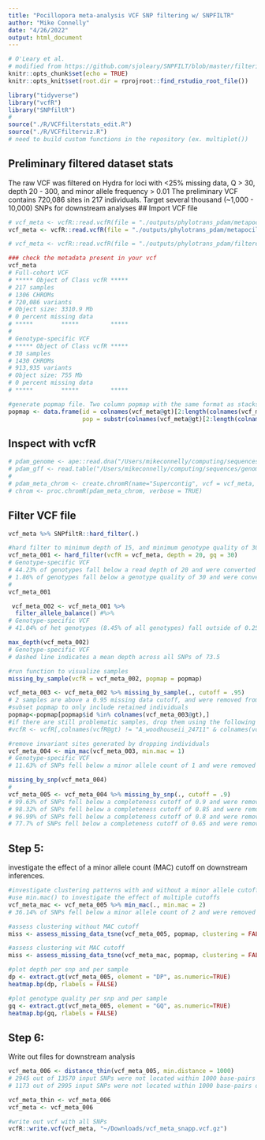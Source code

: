 ```yaml
---
title: "Pocillopora meta-analysis VCF SNP filtering w/ SNPFILTR"
author: "Mike Connelly"
date: "4/26/2022"
output: html_document
---
```


```r
# O'Leary et al. 
# modified from https://github.com/sjoleary/SNPFILT/blob/master/filteringsnapper.Rmd
knitr::opts_chunk$set(echo = TRUE)
knitr::opts_knit$set(root.dir = rprojroot::find_rstudio_root_file())

```
```r
library("tidyverse")
library("vcfR")
library("SNPfiltR")
# 
source("./R/VCFfilterstats_edit.R")
source("./R/VCFfilterviz.R")
# need to build custom functions in the repository (ex. multiplot())
```

## Preliminary filtered dataset stats
The raw VCF was filtered on Hydra for loci with <25% missing data, Q > 30, depth 20 - 300, and minor allele frequency > 0.01
The preliminary VCF contains 720,086 sites in 217 individuals.
Target several thousand (~1,000 - 10,000) SNPs for downstream analyses
## Import VCF file
```r
# vcf_meta <- vcfR::read.vcfR(file = "./outputs/phylotrans_pdam/metapocillopora_004_filtered_primary.vcf")
vcf_meta <- vcfR::read.vcfR(file = "./outputs/phylotrans_pdam/metapocillopora_005_filtered_primary.vcf")

# vcf_meta <- vcfR::read.vcfR(file = "./outputs/phylotrans_pdam/filtered_vcfs/max-missing-0.75_indv-missing-0.75_max-missing_0.1.recode.vcf")
```
```r
### check the metadata present in your vcf
vcf_meta
# Full-cohort VCF
# ***** Object of Class vcfR *****
# 217 samples
# 1306 CHROMs
# 720,086 variants
# Object size: 3310.9 Mb
# 0 percent missing data
# *****        *****         *****
# 
# Genotype-specific VCF
# ***** Object of Class vcfR *****
# 30 samples
# 1430 CHROMs
# 913,935 variants
# Object size: 755 Mb
# 0 percent missing data
# *****        *****         *****

#generate popmap file. Two column popmap with the same format as stacks, and the columns must be named 'id' and 'pop'
popmap <- data.frame(id = colnames(vcf_meta@gt)[2:length(colnames(vcf_meta@gt))],
                     pop = substr(colnames(vcf_meta@gt)[2:length(colnames(vcf_meta@gt))], 1,4))
```
## Inspect with vcfR
```r
# pdam_genome <- ape::read.dna("/Users/mikeconnelly/computing/sequences/genomes/coral/pocillopora/pdam/pdam_genome.fasta", format = "fasta")
# pdam_gff <- read.table("/Users/mikeconnelly/computing/sequences/genomes/coral/pocillopora/pdam/pdam_genome.gff", sep="\t", quote="")
# 
# pdam_meta_chrom <- create.chromR(name="Supercontig", vcf = vcf_meta, seq = pdam_genome, ann = pdam_gff, verbose = FALSE)
# chrom <- proc.chromR(pdam_meta_chrom, verbose = TRUE)
```


## Filter VCF file
```r
vcf_meta %>% SNPfiltR::hard_filter(.)
```
```r
#hard filter to minimum depth of 15, and minimum genotype quality of 30
vcf_meta_001 <- hard_filter(vcfR = vcf_meta, depth = 20, gq = 30)
# Genotype-specific VCF
# 44.23% of genotypes fall below a read depth of 20 and were converted to NA
# 1.86% of genotypes fall below a genotype quality of 30 and were converted to NA
# 
vcf_meta_001
```
```r
 vcf_meta_002 <- vcf_meta_001 %>%  
  filter_allele_balance() #%>% 
# Genotype-specific VCF
# 41.04% of het genotypes (8.45% of all genotypes) fall outside of 0.25 - 0.75 allele balance ratio and were converted to NA
```
```r
max_depth(vcf_meta_002)
# Genotype-specific VCF
# dashed line indicates a mean depth across all SNPs of 73.5
```

```r
#run function to visualize samples
missing_by_sample(vcfR = vcf_meta_002, popmap = popmap)
```
```r
vcf_meta_003 <- vcf_meta_002 %>% missing_by_sample(., cutoff = .95)
# 2 samples are above a 0.95 missing data cutoff, and were removed from VCF - Grupstra2022
#subset popmap to only include retained individuals
popmap<-popmap[popmap$id %in% colnames(vcf_meta_003@gt),]
#if there are still problematic samples, drop them using the following syntax
#vcfR <- vcfR[,colnames(vcfR@gt) != "A_woodhouseii_24711" & colnames(vcfR@gt) != "A_californica_45901"]

#remove invariant sites generated by dropping individuals
vcf_meta_004 <- min_mac(vcf_meta_003, min.mac = 1)
# Genotype-specific VCF
# 11.63% of SNPs fell below a minor allele count of 1 and were removed from the VCF
```
```r
missing_by_snp(vcf_meta_004)
#
vcf_meta_005 <- vcf_meta_004 %>% missing_by_snp(., cutoff = .9)
# 99.63% of SNPs fell below a completeness cutoff of 0.9 and were removed from the VCF
# 98.32% of SNPs fell below a completeness cutoff of 0.85 and were removed from the VCF
# 96.99% of SNPs fell below a completeness cutoff of 0.8 and were removed from the VCF
# 77.7% of SNPs fell below a completeness cutoff of 0.65 and were removed from the VCF
```

## Step 5:
investigate the effect of a minor allele count (MAC) cutoff on downstream inferences.
```r
#investigate clustering patterns with and without a minor allele cutoff
#use min.mac() to investigate the effect of multiple cutoffs
vcf_meta_mac <- vcf_meta_005 %>% min_mac(., min.mac = 2)
# 36.14% of SNPs fell below a minor allele count of 2 and were removed from the VCF
```
```r
#assess clustering without MAC cutoff
miss <- assess_missing_data_tsne(vcf_meta_005, popmap, clustering = FALSE)

#assess clustering wit MAC cutoff
miss <- assess_missing_data_tsne(vcf_meta_mac, popmap, clustering = FALSE)
```

```r
#plot depth per snp and per sample
dp <- extract.gt(vcf_meta_005, element = "DP", as.numeric=TRUE)
heatmap.bp(dp, rlabels = FALSE)

#plot genotype quality per snp and per sample
gq <- extract.gt(vcf_meta_005, element = "GQ", as.numeric=TRUE)
heatmap.bp(gq, rlabels = FALSE)

```

## Step 6: 
  Write out files for downstream analysis
```r

vcf_meta_006 <- distance_thin(vcf_meta_005, min.distance = 1000)
# 2945 out of 13570 input SNPs were not located within 1000 base-pairs of another SNP and were retained despite filtering
# 1173 out of 2995 input SNPs were not located within 1000 base-pairs of another SNP and were retained despite filtering - 0.95
```
```r
vcf_meta_thin <- vcf_meta_006
vcf_meta <- vcf_meta_006
```
```r
#write out vcf with all SNPs
vcfR::write.vcf(vcf_meta, "~/Downloads/vcf_meta_snapp.vcf.gz")
```
  
  
